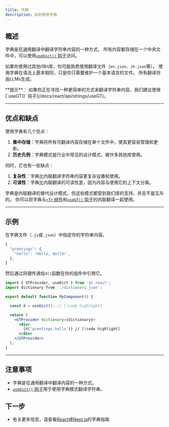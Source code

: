 ```yaml
---
title: 字典
description: 如何使用字典
---
```


## 概述

字典是在通用翻译中翻译字符串内容的一种方式。
所有内容都存储在一个中央文件中，可以使用[`useDict()` 钩子](/docs/react/api/dictionary/useDict)访问。

如果你使用过其他i18n库，你可能熟悉使用翻译文件（`en.json`、`zh.json`等）。
使用字典在语法上基本相同，只是你只需要维护一个基本语言的文件。
所有翻译将由LLMs生成。

<Callout>
  **提示**：
  如果你正在寻找一种更简单的方式来翻译字符串内容，我们建议使用[`useGT()` 钩子](/docs/react/api/strings/useGT)。
</Callout>

---

## 优点和缺点

使用字典有几个优点：

1. **集中存储**：字典将所有可翻译内容存储在单个文件中，使其更容易管理和更新。
2. **历史先例**：字典模式是行业中常见的设计模式，被许多其他库使用。

同时，它也有一些缺点：

1. **复杂性**：字典比内联翻译字符串内容更复杂设置和使用。
2. **可读性**：字典比内联翻译的可读性差，因为内容与使用它的上下文分离。

字典是内联翻译的替代设计模式，但这些模式都受到我们库的支持，并且不是互斥的。
你可以将字典与[`<T>` 组件](/docs/react/api/components/t)和[`useGT()` 钩子](/docs/react/api/strings/useGT)的内联翻译一起使用。

---

## 示例

在字典文件（`.js`或`.json`）中指定你的字符串内容。
```jsx title="src/dictionary.json" copy
{
  "greetings": {
    "hello": 'Hello, World!',
  },
} 
```

然后通过将键传递给`d()`函数在你的组件中引用它。

```jsx title="src/MyComponent" copy
import { GTProvider, useDict } from 'gt-react';
import dictionary from './dictionary.json';

export default function MyComponent() {

  const d = useDict(); // [!code highlight]

  return (
    <GTProvider dictionary={dictionary}>
      <div>
        {d('greetings.hello')} // [!code highlight]
      </div>
    </GTProvider>
  );
}
```

---

## 注意事项
 * 字典是在通用翻译中翻译内容的一种方式。
 * [`useDict()` 钩子](/docs/react/api/dictionary/useDict)用于使用字典模式翻译字符串。

## 下一步
 * 有关更多信息，请查看[React](/docs/react/reference/dictionary-reference)或[Next.js](/docs/next/reference/dictionary-reference)的字典指南
